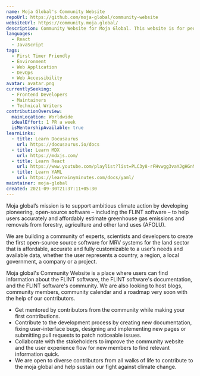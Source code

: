 ```yaml
---
name: Moja Global's Community Website
repoUrl: https://github.com/moja-global/community-website
websiteUrl: https://community.moja.global/
description: Community Website for Moja Global. This website is for people to get a glimpse of Moja Global's projects and their developments. The website also holds blogs and guides by the Moja family to help you better understand our work and hopefully learn from the experience of others.
languages:
  - React
  - JavaScript
tags:
  - First Timer Friendly
  - Environment
  - Web Application
  - DevOps
  - Web Accessibility
avatar: avatar.png
currentlySeeking:
  - Frontend Developers
  - Maintainers
  - Technical Writers
contributionOverview:
  mainLocation: Worldwide
  idealEffort: 1 PR a week
  isMentorshipAvailable: true
learnLinks:
  - title: Learn Docusaurus
    url: https://docusaurus.io/docs
  - title: Learn MDX
    url: https://mdxjs.com/
  - title: Learn React
    url: https://www.youtube.com/playlist?list=PLC3y8-rFHvwgg3vaYJgHGnModB54rxOk3
  - title: Learn YAML
    url: https://learnxinyminutes.com/docs/yaml/
maintainer: moja-global
created: 2021-09-30T21:37:11+05:30
---
```


<Overview>

Moja global’s mission is to support ambitious climate action by developing pioneering, open-source software – including the FLINT software – to help users accurately and affordably estimate greenhouse gas emissions and removals from forestry, agriculture and other land uses (AFOLU).

We are building a community of experts, scientists and developers to create the first open-source source software for MRV systems for the land sector that is affordable, accurate and fully customizable to a user’s needs and available data, whether the user represents a country, a region, a local government, a company or a project.

Moja global's Community Website is a place where users can find information about the FLINT software, the FLINT software's documentation, and the FLINT software's community. We are also looking to host blogs, community members, community calendar and a roadmap very soon with the help of our contributors.

</Overview>

<Contributing>

- Get mentored by contributors from the community while making your first contributions.
- Contribute to the development process by creating new documentation, fixing user-interface bugs, designing and implementing new pages or submitting pull requests to patch noticeable issues.
- Collaborate with the stakeholders to improve the community website and the user experience flow for new members to find relevant information quick.
- We are open to diverse contributors from all walks of life to contribute to the moja global and help sustain our fight against climate change.

</Contributing>
